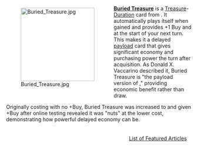 <div style="float: left; margin: 0.5em 0.9em 0.4em 0;">[[File:Buried Treasure.jpg|200px]]</div>

'''[[Buried Treasure]]''' is a [[Treasure]]-[[Duration]] card from {{Set|Plunder}}. It automatically plays itself when gained and provides +1 Buy and {{Costplus|3}} at the start of your next turn. This makes it a delayed [[payload]] card that gives significant economy and purchasing power the turn after acquisition. As Donald X. Vaccarino described it, Buried Treasure is "the payload version of {{Card|Den of Sin}}," providing economic benefit rather than draw.

Originally costing {{Cost|3}} with no +Buy, Buried Treasure was increased to {{Cost|5}} and given +Buy after online testing revealed it was "nuts" at the lower cost, demonstrating how powerful delayed economy can be.

<div style="float: right; margin: 0.5em 0.9em 0.4em 0;">[[List of Featured Articles]]</div>